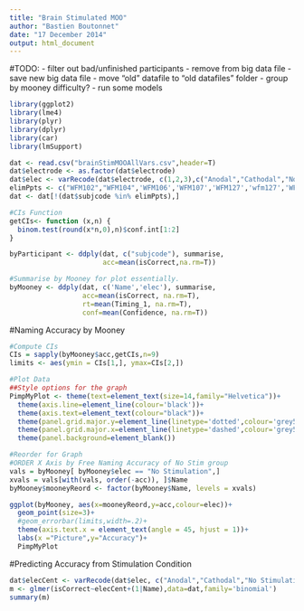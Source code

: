 ```yaml
---
title: "Brain Stimulated MOO"
author: "Bastien Boutonnet"
date: "17 December 2014"
output: html_document
---
```


#TODO:
- filter out bad/unfinished participants
  - remove from big data file
  - save new big data file
  - move "old" datafile to "old datafiles" folder
- group by mooney difficulty?
- run some models

```r
library(ggplot2)
library(lme4)
library(plyr)
library(dplyr)
library(car)
library(lmSupport)

dat <- read.csv("brainStimMOOAllVars.csv",header=T)
dat$electrode <- as.factor(dat$electrode)
dat$elec <- varRecode(dat$electrode, c(1,2,3),c("Anodal","Cathodal","No Stimulation"))
elimPpts <- c("WFM102","WFM104",'WFM106','WFM107','WFM127','wfm127','WFM131','WFM133','WFM132','WFM138')
dat <- dat[!(dat$subjcode %in% elimPpts),]

#CIs Function
getCIs<- function (x,n) {
  binom.test(round(x*n,0),n)$conf.int[1:2]
}

byParticipant <- ddply(dat, c("subjcode"), summarise, 
                       acc=mean(isCorrect,na.rm=T))

#Summarise by Mooney for plot essentially.
byMooney <- ddply(dat, c('Name','elec'), summarise,
                  acc=mean(isCorrect, na.rm=T),
                  rt=mean(Timing_1, na.rm=T),
                  conf=mean(Confidence, na.rm=T))
```

#Naming Accuracy by Mooney
```r
#Compute CIs
CIs = sapply(byMooney$acc,getCIs,n=9)
limits <- aes(ymin = CIs[1,], ymax=CIs[2,])
```

```r
#Plot Data
##Style options for the graph
PimpMyPlot <- theme(text=element_text(size=14,family="Helvetica"))+
  theme(axis.line=element_line(colour='black'))+
  theme(axis.text=element_text(colour="black"))+
  theme(panel.grid.major.y=element_line(linetype='dotted',colour='grey50',size=0.3))+
  theme(panel.grid.major.x=element_line(linetype='dashed',colour='grey50',size=0.3))+
  theme(panel.background=element_blank())

#Reorder for Graph
#ORDER X Axis by Free Naming Accuracy of No Stim group
vals = byMooney[ byMooney$elec == "No Stimulation",]
xvals = vals[with(vals, order(-acc)), ]$Name
byMooney$mooneyReord <- factor(byMooney$Name, levels = xvals)
```

```r
ggplot(byMooney, aes(x=mooneyReord,y=acc,colour=elec))+
  geom_point(size=3)+
  #geom_errorbar(limits,width=.2)+
  theme(axis.text.x = element_text(angle = 45, hjust = 1))+
  labs(x ="Picture",y="Accuracy")+
  PimpMyPlot
```

#Predicting Accuracy from Stimulation Condition

```r
dat$elecCent <- varRecode(dat$elec, c("Anodal","Cathodal","No Stimulation"),c(1,0,-1))
m <- glmer(isCorrect~elecCent+(1|Name),data=dat,family='binomial')
summary(m)
```
